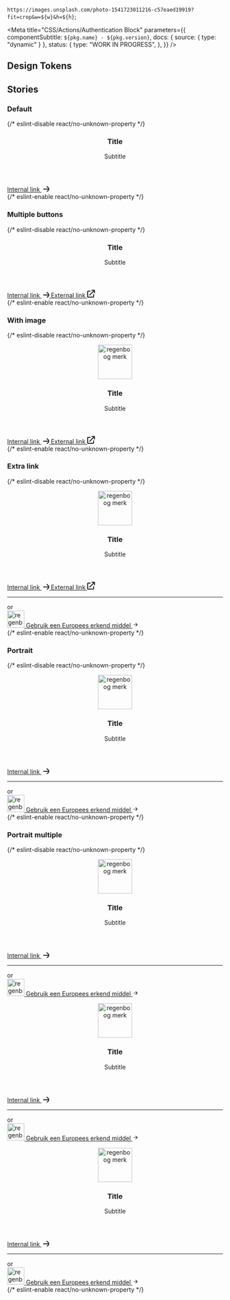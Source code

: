 
  `https://images.unsplash.com/photo-1541723011216-c57eaed19919?fit=crop&w=${w}&h=${h}`;

<Meta
  title="CSS/Actions/Authentication Block"
  parameters={{
    componentSubtitle: `${pkg.name} - ${pkg.version}`,
    docs: { source: { type: "dynamic" } },
    status: {
      type: "WORK IN PROGRESS",
    },
  }}
/>

<Description markdown={readme} />

## Design Tokens

<DesignTokenDocBlock categoryName="AuthenticationBlock" viewType="table" />

## Stories

### Default

<Canvas>
  {/* eslint-disable react/no-unknown-property */}
  <Story name="Default">
    <div class="denhaag-authentication denhaag-authentication--landscape">
      <div class="denhaag-authentication__card">
        <header class="denhaag-authentication__header">
          <h3 class="utrecht-heading-3">Title</h3>
          <p class="utrecht-paragraph">Subtitle</p>
        </header>
        <div class="denhaag-authentication__content">
          <div class="denhaag-button-group denhaag-button-group--single">
            <a
              class="denhaag-button denhaag-button--end-icon denhaag-button--large"
              href="#example-link"
              target="_self"
            >
              Internal link
              <span class="denhaag-button__icon">
                <svg xmlns="http://www.w3.org/2000/svg" width="18" height="18" viewBox="0 0 18 18" fill="none">
                  <path
                    d="M12.293 5.293a1 1 0 011.414 0l6 6a1 1 0 010 1.414l-6 6a1 1 0 01-1.414-1.414L16.586 13H5a1 1 0 110-2h11.586l-4.293-4.293a1 1 0 010-1.414z"
                    fill="currentColor"
                  ></path>
                </svg>
              </span>
            </a>
          </div>
        </div>
      </div>
    </div>
  </Story>
  {/* eslint-enable react/no-unknown-property */}
</Canvas>

### Multiple buttons

<Canvas>
  {/* eslint-disable react/no-unknown-property */}
  <Story name="Multiple buttons">
    <div class="denhaag-authentication denhaag-authentication--landscape">
      <div class="denhaag-authentication__card">
        <header class="denhaag-authentication__header">
          <h3 class="utrecht-heading-3">Title</h3>
          <p class="utrecht-paragraph">Subtitle</p>
        </header>
        <div class="denhaag-authentication__content">
          <div class="denhaag-button-group denhaag-button-group--multiple">
            <a
              class="denhaag-button denhaag-button--end-icon denhaag-button--large"
              href="#example-link"
              target="_self"
            >
              Internal link
              <span class="denhaag-button__icon">
                <svg xmlns="http://www.w3.org/2000/svg" width="18" height="18" viewBox="0 0 18 18" fill="none">
                  <path
                    d="M12.293 5.293a1 1 0 011.414 0l6 6a1 1 0 010 1.414l-6 6a1 1 0 01-1.414-1.414L16.586 13H5a1 1 0 110-2h11.586l-4.293-4.293a1 1 0 010-1.414z"
                    fill="currentColor"
                  ></path>
                </svg>
              </span>
            </a>
            <a
              class="denhaag-button denhaag-button--end-icon denhaag-button--large"
              href="#example-link"
              target="_blank"
            >
              External link
              <span class="denhaag-button__icon">
                <svg xmlns="http://www.w3.org/2000/svg" width="18" height="18" viewBox="0 0 18 18" fill="none">
                  <path
                    d="M11 2C10.4477 2 10 1.55228 10 1C10 0.447715 10.4477 0 11 0H17C17.2652 0 17.5196 0.105357 17.7071 0.292894C17.8946 0.48043 18 0.734784 18 1L18 7C18 7.55229 17.5523 8 17 8C16.4477 8 16 7.55228 16 7L16 3.41422L6.70711 12.7071C6.31658 13.0976 5.68342 13.0976 5.29289 12.7071C4.90237 12.3166 4.90237 11.6834 5.29289 11.2929L14.5858 2H11ZM0 4C0 2.89543 0.895431 2 2 2H7C7.55228 2 8 2.44772 8 3C8 3.55228 7.55228 4 7 4H2V16H14V11C14 10.4477 14.4477 10 15 10C15.5523 10 16 10.4477 16 11V16C16 17.1046 15.1046 18 14 18H2C0.895431 18 0 17.1046 0 16V4Z"
                    fill="currentColor"
                  ></path>
                </svg>
              </span>
            </a>
          </div>
        </div>
      </div>
    </div>
  </Story>
  {/* eslint-enable react/no-unknown-property */}
</Canvas>

### With image

<Canvas>
  {/* eslint-disable react/no-unknown-property */}
  <Story name="With image">
    <div class="denhaag-authentication denhaag-authentication--landscape">
      <div class="denhaag-authentication__card">
        <header class="denhaag-authentication__header">
          <figure class="denhaag-image">
            <img
              width="80"
              height="80"
              src={brandImage(80, 80)}
              class="denhaag-image__image"
              alt="regenboog merk"
              loading="lazy"
            />
          </figure>
          <h3 class="utrecht-heading-3">Title</h3>
          <p class="utrecht-paragraph">Subtitle</p>
        </header>
        <div class="denhaag-authentication__content">
          <div class="denhaag-button-group denhaag-button-group--multiple">
            <a
              class="denhaag-button denhaag-button--end-icon denhaag-button--large"
              href="#example-link"
              target="_self"
            >
              Internal link
              <span class="denhaag-button__icon">
                <svg xmlns="http://www.w3.org/2000/svg" width="18" height="18" viewBox="0 0 18 18" fill="none">
                  <path
                    d="M12.293 5.293a1 1 0 011.414 0l6 6a1 1 0 010 1.414l-6 6a1 1 0 01-1.414-1.414L16.586 13H5a1 1 0 110-2h11.586l-4.293-4.293a1 1 0 010-1.414z"
                    fill="currentColor"
                  ></path>
                </svg>
              </span>
            </a>
            <a
              class="denhaag-button denhaag-button--end-icon denhaag-button--large"
              href="#example-link"
              target="_blank"
            >
              External link
              <span class="denhaag-button__icon">
                <svg xmlns="http://www.w3.org/2000/svg" width="18" height="18" viewBox="0 0 18 18" fill="none">
                  <path
                    d="M11 2C10.4477 2 10 1.55228 10 1C10 0.447715 10.4477 0 11 0H17C17.2652 0 17.5196 0.105357 17.7071 0.292894C17.8946 0.48043 18 0.734784 18 1L18 7C18 7.55229 17.5523 8 17 8C16.4477 8 16 7.55228 16 7L16 3.41422L6.70711 12.7071C6.31658 13.0976 5.68342 13.0976 5.29289 12.7071C4.90237 12.3166 4.90237 11.6834 5.29289 11.2929L14.5858 2H11ZM0 4C0 2.89543 0.895431 2 2 2H7C7.55228 2 8 2.44772 8 3C8 3.55228 7.55228 4 7 4H2V16H14V11C14 10.4477 14.4477 10 15 10C15.5523 10 16 10.4477 16 11V16C16 17.1046 15.1046 18 14 18H2C0.895431 18 0 17.1046 0 16V4Z"
                    fill="currentColor"
                  ></path>
                </svg>
              </span>
            </a>
          </div>
        </div>
      </div>
    </div>
  </Story>
  {/* eslint-enable react/no-unknown-property */}
</Canvas>

### Extra link

<Canvas>
  {/* eslint-disable react/no-unknown-property */}
  <Story name="Extra link">
    <div class="denhaag-authentication denhaag-authentication--landscape">
      <div class="denhaag-authentication__card">
        <header class="denhaag-authentication__header">
          <figure class="denhaag-image">
            <img
              width="80"
              height="80"
              src={brandImage(80, 80)}
              class="denhaag-image__image"
              alt="regenboog merk"
              loading="lazy"
            />
          </figure>
          <h3 class="utrecht-heading-3">Title</h3>
          <p class="utrecht-paragraph">Subtitle</p>
        </header>
        <div class="denhaag-authentication__content">
          <div class="denhaag-button-group denhaag-button-group--multiple">
            <a
              class="denhaag-button denhaag-button--end-icon denhaag-button--large"
              href="#example-link"
              target="_self"
            >
              Internal link
              <span class="denhaag-button__icon">
                <svg xmlns="http://www.w3.org/2000/svg" width="18" height="18" viewBox="0 0 18 18" fill="none">
                  <path
                    d="M12.293 5.293a1 1 0 011.414 0l6 6a1 1 0 010 1.414l-6 6a1 1 0 01-1.414-1.414L16.586 13H5a1 1 0 110-2h11.586l-4.293-4.293a1 1 0 010-1.414z"
                    fill="currentColor"
                  ></path>
                </svg>
              </span>
            </a>
            <a
              class="denhaag-button denhaag-button--end-icon denhaag-button--large"
              href="#example-link"
              target="_blank"
            >
              External link
              <span class="denhaag-button__icon">
                <svg xmlns="http://www.w3.org/2000/svg" width="18" height="18" viewBox="0 0 18 18" fill="none">
                  <path
                    d="M11 2C10.4477 2 10 1.55228 10 1C10 0.447715 10.4477 0 11 0H17C17.2652 0 17.5196 0.105357 17.7071 0.292894C17.8946 0.48043 18 0.734784 18 1L18 7C18 7.55229 17.5523 8 17 8C16.4477 8 16 7.55228 16 7L16 3.41422L6.70711 12.7071C6.31658 13.0976 5.68342 13.0976 5.29289 12.7071C4.90237 12.3166 4.90237 11.6834 5.29289 11.2929L14.5858 2H11ZM0 4C0 2.89543 0.895431 2 2 2H7C7.55228 2 8 2.44772 8 3C8 3.55228 7.55228 4 7 4H2V16H14V11C14 10.4477 14.4477 10 15 10C15.5523 10 16 10.4477 16 11V16C16 17.1046 15.1046 18 14 18H2C0.895431 18 0 17.1046 0 16V4Z"
                    fill="currentColor"
                  ></path>
                </svg>
              </span>
            </a>
          </div>
        </div>
        <footer class="denhaag-authentication__footer">
          <div class="denhaag-authentication__footer-divider">
            <hr class="denhaag-divider" role="presentation" />
            <div class="denhaag-authentication__footer-label">or</div>
          </div>
          <a
            class="denhaag-authentication-item"
            href="#example-link"
            target="_blank"
            title="Gebruik een Europees erkend middel"
            rel="noreferrer noopener nofollow"
          >
            <img
              width="40"
              height="40"
              src={brandImage(40, 40)}
              class="denhaag-authentication-item__image"
              alt="regenboog merk"
              loading="lazy"
            />
            Gebruik een Europees erkend middel
            <svg
              aria-hidden="true"
              class="denhaag-icon"
              focusable="false"
              height="1em"
              viewBox="0 0 24 24"
              width="1em"
              xmlns="http://www.w3.org/2000/svg"
            >
              <path
                d="M12.293 5.293a1 1 0 011.414 0l6 6a1 1 0 010 1.414l-6 6a1 1 0 01-1.414-1.414L16.586 13H5a1 1 0 110-2h11.586l-4.293-4.293a1 1 0 010-1.414z"
                fill="currentColor"
              ></path>
            </svg>
          </a>
        </footer>
      </div>
    </div>
  </Story>
  {/* eslint-enable react/no-unknown-property */}
</Canvas>

### Portrait

<Canvas>
  {/* eslint-disable react/no-unknown-property */}
  <Story name="Portrait">
    <div class="denhaag-authentication denhaag-authentication--portrait">
      <div class="denhaag-authentication__card">
        <header class="denhaag-authentication__header">
          <figure class="denhaag-image">
            <img
              width="80"
              height="80"
              src={brandImage(80, 80)}
              class="denhaag-image__image"
              alt="regenboog merk"
              loading="lazy"
            />
          </figure>
          <h3 class="utrecht-heading-3">Title</h3>
          <p class="utrecht-paragraph">Subtitle</p>
        </header>
        <div class="denhaag-authentication__content">
          <div class="denhaag-button-group denhaag-button-group--single">
            <a
              class="denhaag-button denhaag-button--end-icon denhaag-button--large"
              href="#example-link"
              target="_self"
            >
              Internal link
              <span class="denhaag-button__icon">
                <svg xmlns="http://www.w3.org/2000/svg" width="18" height="18" viewBox="0 0 18 18" fill="none">
                  <path
                    d="M12.293 5.293a1 1 0 011.414 0l6 6a1 1 0 010 1.414l-6 6a1 1 0 01-1.414-1.414L16.586 13H5a1 1 0 110-2h11.586l-4.293-4.293a1 1 0 010-1.414z"
                    fill="currentColor"
                  ></path>
                </svg>
              </span>
            </a>
          </div>
        </div>
        <footer class="denhaag-authentication__footer">
          <div class="denhaag-authentication__footer-divider">
            <hr class="denhaag-divider" role="presentation" />
            <div class="denhaag-authentication__footer-label">or</div>
          </div>
          <a
            class="denhaag-authentication-item"
            href="#example-link"
            target="_blank"
            title="Gebruik een Europees erkend middel"
            rel="noreferrer noopener nofollow"
          >
            <img
              width="40"
              height="40"
              src={brandImage(40, 40)}
              class="denhaag-authentication-item__image"
              alt="regenboog merk"
              loading="lazy"
            />
            Gebruik een Europees erkend middel
            <svg
              aria-hidden="true"
              class="denhaag-icon"
              focusable="false"
              height="1em"
              viewBox="0 0 24 24"
              width="1em"
              xmlns="http://www.w3.org/2000/svg"
            >
              <path
                d="M12.293 5.293a1 1 0 011.414 0l6 6a1 1 0 010 1.414l-6 6a1 1 0 01-1.414-1.414L16.586 13H5a1 1 0 110-2h11.586l-4.293-4.293a1 1 0 010-1.414z"
                fill="currentColor"
              ></path>
            </svg>
          </a>
        </footer>
      </div>
    </div>
  </Story>
  {/* eslint-enable react/no-unknown-property */}
</Canvas>

### Portrait multiple

<Canvas>
  {/* eslint-disable react/no-unknown-property */}
  <Story name="Portrait multiple">
    <div class="denhaag-authentication denhaag-authentication--portrait">
      <div class="denhaag-authentication__card">
        <header class="denhaag-authentication__header">
          <figure class="denhaag-image">
            <img
              width="80"
              height="80"
              src={brandImage(80, 80)}
              class="denhaag-image__image"
              alt="regenboog merk"
              loading="lazy"
            />
          </figure>
          <h3 class="utrecht-heading-3">Title</h3>
          <p class="utrecht-paragraph">Subtitle</p>
        </header>
        <div class="denhaag-authentication__content">
          <div class="denhaag-button-group denhaag-button-group--single">
            <a
              class="denhaag-button denhaag-button--end-icon denhaag-button--large"
              href="#example-link"
              target="_self"
            >
              Internal link
              <span class="denhaag-button__icon">
                <svg xmlns="http://www.w3.org/2000/svg" width="18" height="18" viewBox="0 0 18 18" fill="none">
                  <path
                    d="M12.293 5.293a1 1 0 011.414 0l6 6a1 1 0 010 1.414l-6 6a1 1 0 01-1.414-1.414L16.586 13H5a1 1 0 110-2h11.586l-4.293-4.293a1 1 0 010-1.414z"
                    fill="currentColor"
                  ></path>
                </svg>
              </span>
            </a>
          </div>
        </div>
        <footer class="denhaag-authentication__footer">
          <div class="denhaag-authentication__footer-divider">
            <hr class="denhaag-divider" role="presentation" />
            <div class="denhaag-authentication__footer-label">or</div>
          </div>
          <a
            class="denhaag-authentication-item"
            href="#example-link"
            target="_blank"
            title="Gebruik een Europees erkend middel"
            rel="noreferrer noopener nofollow"
          >
            <img
              width="40"
              height="40"
              src={brandImage(40, 40)}
              class="denhaag-authentication-item__image"
              alt="regenboog merk"
              loading="lazy"
            />
            Gebruik een Europees erkend middel
            <svg
              aria-hidden="true"
              class="denhaag-icon"
              focusable="false"
              height="1em"
              viewBox="0 0 24 24"
              width="1em"
              xmlns="http://www.w3.org/2000/svg"
            >
              <path
                d="M12.293 5.293a1 1 0 011.414 0l6 6a1 1 0 010 1.414l-6 6a1 1 0 01-1.414-1.414L16.586 13H5a1 1 0 110-2h11.586l-4.293-4.293a1 1 0 010-1.414z"
                fill="currentColor"
              ></path>
            </svg>
          </a>
        </footer>
      </div>
      <div class="denhaag-authentication__card">
        <header class="denhaag-authentication__header">
          <figure class="denhaag-image">
            <img
              width="80"
              height="80"
              src={brandImage(80, 80)}
              class="denhaag-image__image"
              alt="regenboog merk"
              loading="lazy"
            />
          </figure>
          <h3 class="utrecht-heading-3">Title</h3>
          <p class="utrecht-paragraph">Subtitle</p>
        </header>
        <div class="denhaag-authentication__content">
          <div class="denhaag-button-group denhaag-button-group--single">
            <a
              class="denhaag-button denhaag-button--end-icon denhaag-button--large"
              href="#example-link"
              target="_self"
            >
              Internal link
              <span class="denhaag-button__icon">
                <svg xmlns="http://www.w3.org/2000/svg" width="18" height="18" viewBox="0 0 18 18" fill="none">
                  <path
                    d="M12.293 5.293a1 1 0 011.414 0l6 6a1 1 0 010 1.414l-6 6a1 1 0 01-1.414-1.414L16.586 13H5a1 1 0 110-2h11.586l-4.293-4.293a1 1 0 010-1.414z"
                    fill="currentColor"
                  ></path>
                </svg>
              </span>
            </a>
          </div>
        </div>
        <footer class="denhaag-authentication__footer">
          <div class="denhaag-authentication__footer-divider">
            <hr class="denhaag-divider" role="presentation" />
            <div class="denhaag-authentication__footer-label">or</div>
          </div>
          <a
            class="denhaag-authentication-item"
            href="#example-link"
            target="_blank"
            title="Gebruik een Europees erkend middel"
            rel="noreferrer noopener nofollow"
          >
            <img
              width="40"
              height="40"
              src={brandImage(40, 40)}
              class="denhaag-authentication-item__image"
              alt="regenboog merk"
              loading="lazy"
            />
            Gebruik een Europees erkend middel
            <svg
              aria-hidden="true"
              class="denhaag-icon"
              focusable="false"
              height="1em"
              viewBox="0 0 24 24"
              width="1em"
              xmlns="http://www.w3.org/2000/svg"
            >
              <path
                d="M12.293 5.293a1 1 0 011.414 0l6 6a1 1 0 010 1.414l-6 6a1 1 0 01-1.414-1.414L16.586 13H5a1 1 0 110-2h11.586l-4.293-4.293a1 1 0 010-1.414z"
                fill="currentColor"
              ></path>
            </svg>
          </a>
        </footer>
      </div>
      <div class="denhaag-authentication__card">
        <header class="denhaag-authentication__header">
          <figure class="denhaag-image">
            <img
              width="80"
              height="80"
              src={brandImage(80, 80)}
              class="denhaag-image__image"
              alt="regenboog merk"
              loading="lazy"
            />
          </figure>
          <h3 class="utrecht-heading-3">Title</h3>
          <p class="utrecht-paragraph">Subtitle</p>
        </header>
        <div class="denhaag-authentication__content">
          <div class="denhaag-button-group denhaag-button-group--single">
            <a
              class="denhaag-button denhaag-button--end-icon denhaag-button--large"
              href="#example-link"
              target="_self"
            >
              Internal link
              <span class="denhaag-button__icon">
                <svg xmlns="http://www.w3.org/2000/svg" width="18" height="18" viewBox="0 0 18 18" fill="none">
                  <path
                    d="M12.293 5.293a1 1 0 011.414 0l6 6a1 1 0 010 1.414l-6 6a1 1 0 01-1.414-1.414L16.586 13H5a1 1 0 110-2h11.586l-4.293-4.293a1 1 0 010-1.414z"
                    fill="currentColor"
                  ></path>
                </svg>
              </span>
            </a>
          </div>
        </div>
        <footer class="denhaag-authentication__footer">
          <div class="denhaag-authentication__footer-divider">
            <hr class="denhaag-divider" role="presentation" />
            <div class="denhaag-authentication__footer-label">or</div>
          </div>
          <a
            class="denhaag-authentication-item"
            href="#example-link"
            target="_blank"
            title="Gebruik een Europees erkend middel"
            rel="noreferrer noopener nofollow"
          >
            <img
              width="40"
              height="40"
              src={brandImage(40, 40)}
              class="denhaag-authentication-item__image"
              alt="regenboog merk"
              loading="lazy"
            />
            Gebruik een Europees erkend middel
            <svg
              aria-hidden="true"
              class="denhaag-icon"
              focusable="false"
              height="1em"
              viewBox="0 0 24 24"
              width="1em"
              xmlns="http://www.w3.org/2000/svg"
            >
              <path
                d="M12.293 5.293a1 1 0 011.414 0l6 6a1 1 0 010 1.414l-6 6a1 1 0 01-1.414-1.414L16.586 13H5a1 1 0 110-2h11.586l-4.293-4.293a1 1 0 010-1.414z"
                fill="currentColor"
              ></path>
            </svg>
          </a>
        </footer>
      </div>
    </div>
  </Story>
  {/* eslint-enable react/no-unknown-property */}
</Canvas>

